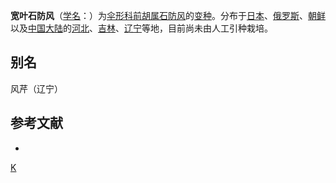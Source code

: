 {{NoteTA|G1=LS}}
{{Infraspeciesbox
| image = 
| image_caption = 
| status = 
| status_system = 
| genus = Peucedanum 
| species = terebinthaceum
| varietas = deltoideum
| authority = Makino
}}

'''宽叶石防风'''（[[学名|学名]]：{{lang|la|''Peucedanum terebinthaceum'' var. ''deltoideum''}}）为[[伞形科|伞形科]][[前胡属|前胡属]][[石防风|石防风]]的[[变种|变种]]。分布于[[日本|日本]]、[[俄罗斯|俄罗斯]]、[[朝鲜|朝鲜]]以及[[中国大陆|中国大陆]]的[[河北|河北]]、[[吉林|吉林]]、[[辽宁|辽宁]]等地，目前尚未由人工引种栽培。

== 别名 ==
风芹（辽宁）

== 参考文献 ==
<div class="references-small">
* {{cite web| url =http://www.bioinfo.cn/db05/KmzwSpecies.php?action=view&id=29871| title =宽叶石防风（变种）| work =《中国高等植物数据库全库》| publisher =中国科学院微生物研究所| author =昆明植物研究所| accessdate =2009-02-26| deadurl =yes| archiveurl =https://web.archive.org/web/20160305094354/http://www.bioinfo.cn/db05/KmzwSpecies.php?action=view&id=29871| archivedate =2016-03-05}}
</div>
{{Taxonbar}}

[[Category:前胡属|K]]